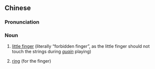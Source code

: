 ==Chinese==
{{zh-forms}}

===Pronunciation===
{{zh-pron
|m=jìnzhǐ
|c=gam3 zi2
|h=pfs=kim-chṳ́
|cat=n
}}

===Noun===
{{zh-noun}}

# {{lb|zh|music}} [[little finger]] (literally “forbidden finger”, as the little finger should not touch the strings during ''[[guqin]]'' playing)
# {{lb|zh|Hakka}} [[ring]] (for the finger)